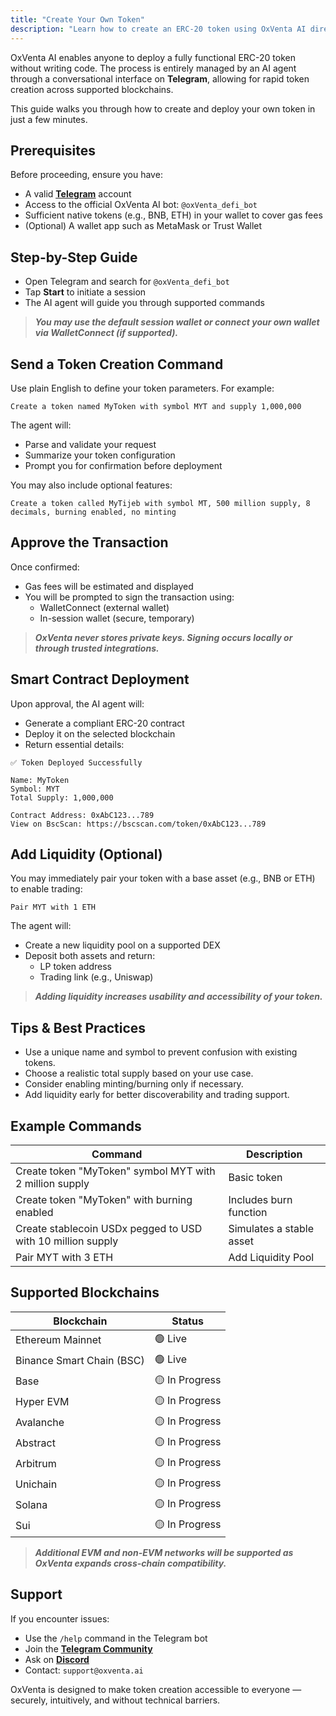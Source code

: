 ```yaml
---
title: "Create Your Own Token"
description: "Learn how to create an ERC-20 token using OxVenta AI directly from Telegram."
---
```


OxVenta AI enables anyone to deploy a fully functional ERC-20 token without writing code. The process is entirely managed by an AI agent through a conversational interface on **Telegram**, allowing for rapid token creation across supported blockchains.

This guide walks you through how to create and deploy your own token in just a few minutes.

## Prerequisites

Before proceeding, ensure you have:

- A valid [**<u>Telegram</u>**](https://telegram.org/) account
- Access to the official OxVenta AI bot: `@oxVenta_defi_bot`
- Sufficient native tokens (e.g., BNB, ETH) in your wallet to cover gas fees
- (Optional) A wallet app such as MetaMask or Trust Wallet

## Step-by-Step Guide

- Open Telegram and search for `@oxVenta_defi_bot`
- Tap **Start** to initiate a session
- The AI agent will guide you through supported commands

> **_You may use the default session wallet or connect your own wallet via WalletConnect (if supported)._**

## Send a Token Creation Command

Use plain English to define your token parameters. For example:

```
Create a token named MyToken with symbol MYT and supply 1,000,000
```

The agent will:

- Parse and validate your request
- Summarize your token configuration
- Prompt you for confirmation before deployment

You may also include optional features:

```
Create a token called MyTijeb with symbol MT, 500 million supply, 8 decimals, burning enabled, no minting
```

## Approve the Transaction

Once confirmed:

- Gas fees will be estimated and displayed
- You will be prompted to sign the transaction using:
  - WalletConnect (external wallet)
  - In-session wallet (secure, temporary)

> **_OxVenta never stores private keys. Signing occurs locally or through trusted integrations._**

## Smart Contract Deployment

Upon approval, the AI agent will:

- Generate a compliant ERC-20 contract
- Deploy it on the selected blockchain
- Return essential details:

```
✅ Token Deployed Successfully

Name: MyToken
Symbol: MYT
Total Supply: 1,000,000

Contract Address: 0xAbC123...789
View on BscScan: https://bscscan.com/token/0xAbC123...789
```

## Add Liquidity (Optional)

You may immediately pair your token with a base asset (e.g., BNB or ETH) to enable trading:

```
Pair MYT with 1 ETH
```

The agent will:

- Create a new liquidity pool on a supported DEX
- Deposit both assets and return:
  - LP token address
  - Trading link (e.g., Uniswap)

> **_Adding liquidity increases usability and accessibility of your token._**

## Tips & Best Practices

- Use a unique name and symbol to prevent confusion with existing tokens.
- Choose a realistic total supply based on your use case.
- Consider enabling minting/burning only if necessary.
- Add liquidity early for better discoverability and trading support.

## Example Commands

| Command                                                     | Description              |
| ----------------------------------------------------------- | ------------------------ |
| Create token "MyToken" symbol MYT with 2 million supply     | Basic token              |
| Create token "MyToken" with burning enabled                 | Includes burn function   |
| Create stablecoin USDx pegged to USD with 10 million supply | Simulates a stable asset |
| Pair MYT with 3 ETH                                         | Add Liquidity Pool       |

## Supported Blockchains

| Blockchain                | Status         |
| ------------------------- | -------------- |
| Ethereum Mainnet          | 🟢 Live        |
| Binance Smart Chain (BSC) | 🟢 Live        |
| Base                      | 🟡 In Progress |
| Hyper EVM                 | 🟡 In Progress |
| Avalanche                 | 🟡 In Progress |
| Abstract                  | 🟡 In Progress |
| Arbitrum                  | 🟡 In Progress |
| Unichain                  | 🟡 In Progress |
| Solana                    | 🟡 In Progress |
| Sui                       | 🟡 In Progress |

> **_Additional EVM and non-EVM networks will be supported as OxVenta expands cross-chain compatibility._**

## Support

If you encounter issues:

- Use the `/help` command in the Telegram bot
- Join the [**<u>Telegram Community</u>**](https://t.me/oxventa)
- Ask on [**<u>Discord</u>**](https://discord.gg/oxventa)
- Contact: `support@oxventa.ai`

OxVenta is designed to make token creation accessible to everyone — securely, intuitively, and without technical barriers.
